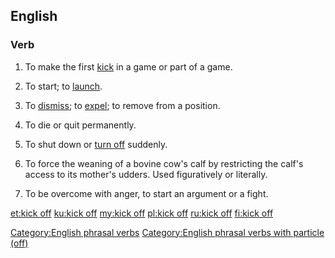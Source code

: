 {{also|kick-off|kickoff}}
==English==

===Verb===
{{en-verb|kicks off|kicking off|kicked off}}

# {{context|ambitransitive|lang=en}} To make the first [[kick]] in a game or part of a game.
#: {{usex|The players '''kick off''' for the third quarter and the clock starts.|lang=en}}
# {{context|idiomatic|ambitransitive|lang=en}} To start; to [[launch]].
#: {{usex|Let's '''kick off''' this project with a planning meeting.|lang=en}}
# To [[dismiss]]; to [[expel]]; to remove from a position.
#: {{usex|I got '''kicked off''' the team after a string of poor performances|lang=en}}
# {{context|idiomatic|colloquial|euphemistic|lang=en}} To die or quit permanently.
#: {{usex|It's a wonder that old dog hasn't '''kicked off''' yet.|lang=en}}
# {{context|idiomatic|lang=en}} To shut down or [[turn off]] suddenly.
#: {{usex|The washer was working fine until it '''kicked off''' in the middle of a cycle.|lang=en}}
# {{context|US|idiomatic|ranching|slang|lang=en}} To force the weaning of a bovine cow's calf by restricting the calf's access to its mother's udders. Used figuratively or literally.
#: {{usex|A week after we '''kicked off''' her calf that cow was still bawling.|lang=en}}
# {{context|UK|idiomatic|colloquial|lang=en}} To be overcome with anger, to start an argument or a fight.
#: {{usex|When she called him a drunk, it was the last straw. He just '''kicked off'''.|lang=en}}

[[Category:English phrasal verbs]]
[[Category:English phrasal verbs with particle (off)]]

[[et:kick off]]
[[ku:kick off]]
[[my:kick off]]
[[pl:kick off]]
[[ru:kick off]]
[[fi:kick off]]
